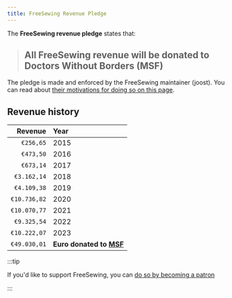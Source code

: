 ```yaml
---
title: FreeSewing Revenue Pledge
---
```


The **FreeSewing revenue pledge** states that:

> ## All FreeSewing revenue will be donated to Doctors Without Borders (MSF)

The pledge is made and enforced by the FreeSewing maintainer (joost).
You can read about [their motivations for doing so on this page](/docs/about/pledge/motivation/).

## Revenue history

| Revenue     | Year |
| -----------:|:---- |
| `€256,65`    | 2015 |
| `€473,50`    | 2016 |
| `€673,14`    | 2017 |
| `€3.162,14`  | 2018 |
| `€4.109,38`  | 2019 |
| `€10.736,82` | 2020 |
| `€10.070,77` | 2021 |
| `€9.325,54`  | 2022 | 
| `€10.222,07` | 2023 |
| `€49.030,01` | **Euro donated to [MSF](https://msf.org/)** |

:::tip


If you'd like to support FreeSewing, you can [do so by becoming a patron](/patrons/join/)

:::
